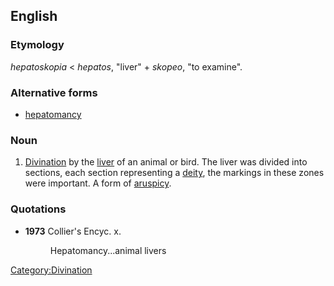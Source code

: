 ==English==

===Etymology===
{{AGr.}} ''hepatoskopia'' < ''hepatos'', "liver" + ''skopeo'', "to examine".

===Alternative forms===
*[[hepatomancy]]

===Noun===
{{en-noun|-}}

# {{rare}} [[divination|Divination]] by the [[liver]] of an animal or bird. The liver was divided into sections, each section representing a [[deity]], the markings in these zones were important. A form of [[aruspicy]].

===Quotations===
*'''1973''' Collier's Encyc. x.
*:Hepatomancy...animal livers

[[Category:Divination]]